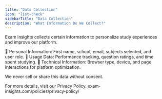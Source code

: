 ```yaml
---
title: "Data Collection"
icon: "list-check"
sidebarTitle: "Data Collection"
description: "What Information Do We Collect?"
---
```


Exam Insights collects certain information to personalize study experiences and improve our platform.

🔹 Personal Information: First name, school, email, subjects selected, and user role.
🔹 Usage Data: Performance tracking, question ratings, and time spent studying.
🔹 Technical Information: Browser type, device, and page interactions for platform optimization.

We never sell or share this data without consent.

For more details, visit our Privacy Policy. exam-insights.com/policies/privacy-policy/